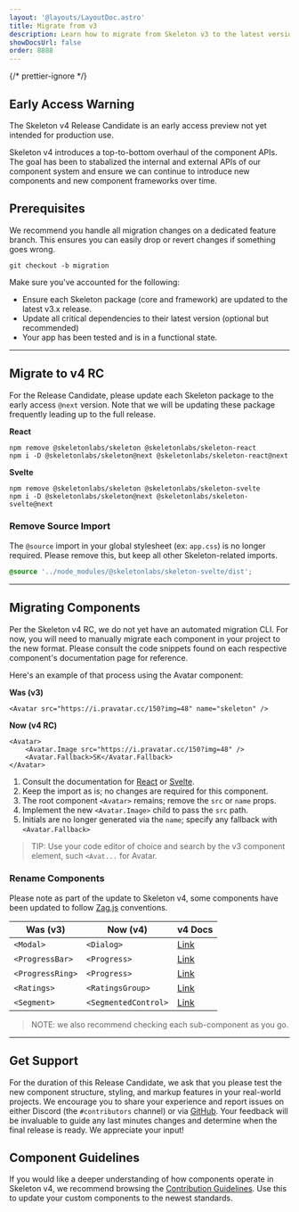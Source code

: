 ```yaml
---
layout: '@layouts/LayoutDoc.astro'
title: Migrate from v3
description: Learn how to migrate from Skeleton v3 to the latest version.
showDocsUrl: false
order: 8888
---
```



{/* prettier-ignore */}
<div class="card p-4 preset-tonal-warning space-y-2">
	<h2 class="h3">Early Access Warning</h2>
	<p>The Skeleton v4 Release Candidate is an early access preview not yet intended for production use.</p>
</div>

Skeleton v4 introduces a top-to-bottom overhaul of the component APIs. The goal has been to stabalized the internal and external APIs of our component system and ensure we can continue to introduce new components and new component frameworks over time.

## Prerequisites

We recommend you handle all migration changes on a dedicated feature branch. This ensures you can easily drop or revert changes if something goes wrong.

```console
git checkout -b migration
```

Make sure you've accounted for the following:

- Ensure each Skeleton package (core and framework) are updated to the latest v3.x release.
- Update all critical dependencies to their latest version (optional but recommended)
- Your app has been tested and is in a functional state.

---

## Migrate to v4 RC

For the Release Candidate, please update each Skeleton package to the early access `@next` version. Note that we will be updating these package frequently leading up to the full release.

**React**

```console
npm remove @skeletonlabs/skeleton @skeletonlabs/skeleton-react
npm i -D @skeletonlabs/skeleton@next @skeletonlabs/skeleton-react@next
```

**Svelte**

```console
npm remove @skeletonlabs/skeleton @skeletonlabs/skeleton-svelte
npm i -D @skeletonlabs/skeleton@next @skeletonlabs/skeleton-svelte@next
```

### Remove Source Import

The `@source` import in your global stylesheet (ex: `app.css`) is no longer required. Please remove this, but keep all other Skeleton-related imports.

```css
@source '../node_modules/@skeletonlabs/skeleton-svelte/dist';
```

---

## Migrating Components

Per the Skeleton v4 RC, we do not yet have an automated migration CLI. For now, you will need to manually migrate each component in your project to the new format. Please consult the code snippets found on each respective component's documentation page for reference.

Here's an example of that process using the Avatar component:

**Was (v3)**

```svelte
<Avatar src="https://i.pravatar.cc/150?img=48" name="skeleton" />
```

**Now (v4 RC)**

```svelte
<Avatar>
	<Avatar.Image src="https://i.pravatar.cc/150?img=48" />
	<Avatar.Fallback>SK</Avatar.Fallback>
</Avatar>
```

1. Consult the documentation for [React](/docs/components/avatar/react) or [Svelte](/docs/components/avatar/svelte).
2. Keep the import as is; no changes are required for this component.
3. The root component `<Avatar>` remains; remove the `src` or `name` props.
4. Implement the new `<Avatar.Image>` child to pass the `src` path.
5. Initials are no longer generated via the `name`; specify any fallback with `<Avatar.Fallback>`

> TIP: Use your code editor of choice and search by the v3 component element, such `<Avat...` for Avatar.

### Rename Components

Please note as part of the update to Skeleton v4, some components have been updated to follow [Zag.js](https://zagjs.com/) conventions.

| Was (v3)         | Now (v4)             | v4 Docs                                             |
| ---------------- | -------------------- | --------------------------------------------------- |
| `<Modal>`        | `<Dialog>`           | [Link](/docs/components/dialog/svelte)              |
| `<ProgressBar>`  | `<Progress>`         | [Link](/docs/components/progress-linear/svelte)     |
| `<ProgressRing>` | `<Progress>`         | [Link](/docs/components/progress-circular/svelte)   |
| `<Ratings>`      | `<RatingsGroup>`     | [Link](/docs/components/rating-group/svelte)        |
| `<Segment>`      | `<SegmentedControl>` | [Link](/docs/components/segmented-control/svelte)   |

> NOTE: we also recommend checking each sub-component as you go.

---

## Get Support

For the duration of this Release Candidate, we ask that you please test the new component structure, styling, and markup features in your real-world projects. We encourage you to share your experience and report issues on either Discord (the `#contributors` channel) or via [GitHub](https://github.com/skeletonlabs/skeleton/discussions). Your feedback will be invaluable to guide any last minutes changes and determine when the final release is ready. We appreciate your input!

## Component Guidelines

If you would like a deeper understanding of how components operate in Skeleton v4, we recommend browsing the [Contribution Guidelines](https://next.skeleton.dev/docs/resources/contribute/components). Use this to update your custom components to the newest standards.
